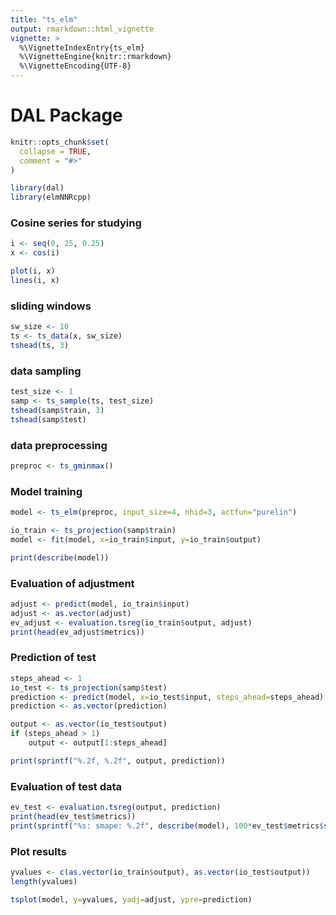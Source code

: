 ```yaml
---
title: "ts_elm"
output: rmarkdown::html_vignette
vignette: >
  %\VignetteIndexEntry{ts_elm}
  %\VignetteEngine{knitr::rmarkdown}
  %\VignetteEncoding{UTF-8}
---
```


# DAL Package

```r
knitr::opts_chunk$set(
  collapse = TRUE,
  comment = "#>"
)
```

```r
library(dal)
library(elmNNRcpp)
```

### Cosine series for studying
```r
i <- seq(0, 25, 0.25)
x <- cos(i)

plot(i, x)
lines(i, x)
```

### sliding windows
```r
sw_size <- 10
ts <- ts_data(x, sw_size)
tshead(ts, 3)
```

### data sampling
```r
test_size <- 1
samp <- ts_sample(ts, test_size)
tshead(samp$train, 3)
tshead(samp$test)
```

### data preprocessing
```r
preproc <- ts_gminmax()
```

### Model training
```r
model <- ts_elm(preproc, input_size=4, nhid=3, actfun="purelin")

io_train <- ts_projection(samp$train)
model <- fit(model, x=io_train$input, y=io_train$output)

print(describe(model))
```

### Evaluation of adjustment
```r
adjust <- predict(model, io_train$input)
adjust <- as.vector(adjust)
ev_adjust <- evaluation.tsreg(io_train$output, adjust)
print(head(ev_adjust$metrics))
```

### Prediction of test
```r
steps_ahead <- 1
io_test <- ts_projection(samp$test)
prediction <- predict(model, x=io_test$input, steps_ahead=steps_ahead)
prediction <- as.vector(prediction)

output <- as.vector(io_test$output)
if (steps_ahead > 1)
    output <- output[1:steps_ahead]

print(sprintf("%.2f, %.2f", output, prediction))
```

### Evaluation of test data
```r
ev_test <- evaluation.tsreg(output, prediction)
print(head(ev_test$metrics))
print(sprintf("%s: smape: %.2f", describe(model), 100*ev_test$metrics$smape))
```

### Plot results
```r
yvalues <- c(as.vector(io_train$output), as.vector(io_test$output))
length(yvalues)
```

```r
tsplot(model, y=yvalues, yadj=adjust, ypre=prediction)
```
